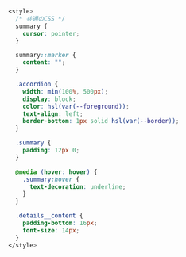 ```css
<style>
  /* 共通のCSS */
  summary {
    cursor: pointer;
  }

  summary::marker {
    content: "";
  }

  .accordion {
    width: min(100%, 500px);
    display: block;
    color: hsl(var(--foreground));
    text-align: left;
    border-bottom: 1px solid hsl(var(--border));
  }

  .summary {
    padding: 12px 0;
  }

  @media (hover: hover) {
    .summary:hover {
      text-decoration: underline;
    }
  }

  .details__content {
    padding-bottom: 16px;
    font-size: 14px;
  }
</style>
```
